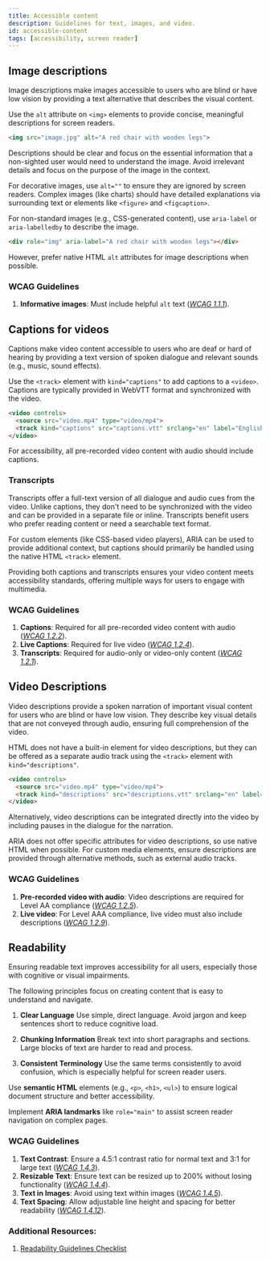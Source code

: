 ```yaml
---
title: Accessible content
description: Guidelines for text, images, and video.
id: accessible-content
tags: [accessibility, screen reader]
---
```


## Image descriptions

Image descriptions make images accessible to users who are blind or have low vision by providing a text alternative that describes the visual content.

Use the `alt` attribute on `<img>` elements to provide concise, meaningful descriptions for screen readers.

```html
<img src="image.jpg" alt="A red chair with wooden legs">
```

Descriptions should be clear and focus on the essential information that a non-sighted user would need to understand the image. Avoid irrelevant details and focus on the purpose of the image in the context.

For decorative images, use `alt=""` to ensure they are ignored by screen readers. Complex images (like charts) should have detailed explanations via surrounding text or elements like `<figure>` and `<figcaption>`.

For non-standard images (e.g., CSS-generated content), use `aria-label` or `aria-labelledby` to describe the image.

```html
<div role="img" aria-label="A red chair with wooden legs"></div>
```

However, prefer native HTML `alt` attributes for image descriptions when possible.

### WCAG Guidelines

1. **Informative images**: Must include helpful `alt` text ([*WCAG 1.1.1*](https://www.w3.org/WAI/WCAG22/Understanding/non-text-content.html)).

## Captions for videos

Captions make video content accessible to users who are deaf or hard of hearing by providing a text version of spoken dialogue and relevant sounds (e.g., music, sound effects).

Use the `<track>` element with `kind="captions"` to add captions to a `<video>`. Captions are typically provided in WebVTT format and synchronized with the video.

```html
<video controls>
  <source src="video.mp4" type="video/mp4">
  <track kind="captions" src="captions.vtt" srclang="en" label="English">
</video>
```

For accessibility, all pre-recorded video content with audio should include captions.

### Transcripts
Transcripts offer a full-text version of all dialogue and audio cues from the video. Unlike captions, they don't need to be synchronized with the video and can be provided in a separate file or inline. Transcripts benefit users who prefer reading content or need a searchable text format.

For custom elements (like CSS-based video players), ARIA can be used to provide additional context, but captions should primarily be handled using the native HTML `<track>` element.

Providing both captions and transcripts ensures your video content meets accessibility standards, offering multiple ways for users to engage with multimedia.

### WCAG Guidelines

1. **Captions**: Required for all pre-recorded video content with audio ([*WCAG 1.2.2*](https://www.w3.org/TR/UNDERSTANDING-WCAG20/media-equiv-captions.html)).
1. **Live Captions**: Required for live video ([*WCAG 1.2.4*](https://www.w3.org/WAI/WCAG21/Understanding/captions-live.html)).
1. **Transcripts**: Required for audio-only or video-only content ([*WCAG 1.2.1*](https://www.w3.org/WAI/WCAG21/Understanding/audio-only-and-video-only-prerecorded.html)).

## Video Descriptions

Video descriptions provide a spoken narration of important visual content for users who are blind or have low vision. They describe key visual details that are not conveyed through audio, ensuring full comprehension of the video.

HTML does not have a built-in element for video descriptions, but they can be offered as a separate audio track using the `<track>` element with `kind="descriptions"`.

```html
<video controls>
  <source src="video.mp4" type="video/mp4">
  <track kind="descriptions" src="descriptions.vtt" srclang="en" label="English Descriptions">
</video>
```

Alternatively, video descriptions can be integrated directly into the video by including pauses in the dialogue for the narration.

ARIA does not offer specific attributes for video descriptions, so use native HTML when possible. For custom media elements, ensure descriptions are provided through alternative methods, such as external audio tracks.

### WCAG Guidelines

1. **Pre-recorded video with audio**: Video descriptions are required for Level AA compliance ([*WCAG 1.2.5*](https://www.w3.org/WAI/WCAG22/Understanding/audio-description-prerecorded.html)).
1. **Live video**: For Level AAA compliance, live video must also include descriptions ([*WCAG 1.2.9*](https://www.w3.org/TR/UNDERSTANDING-WCAG20/media-equiv-live-audio-only.html)).

## Readability

Ensuring readable text improves accessibility for all users, especially those with cognitive or visual impairments.

The following principles focus on creating content that is easy to understand and navigate.

1. **Clear Language**
   Use simple, direct language. Avoid jargon and keep sentences short to reduce cognitive load.

2. **Chunking Information**
   Break text into short paragraphs and sections. Large blocks of text are harder to read and process.

3. **Consistent Terminology**
   Use the same terms consistently to avoid confusion, which is especially helpful for screen reader users.

Use **semantic HTML** elements (e.g., `<p>`, `<h1>`, `<ul>`) to ensure logical document structure and better accessibility.

Implement **ARIA landmarks** like `role="main"` to assist screen reader navigation on complex pages.

### WCAG Guidelines

1. **Text Contrast**: Ensure a 4.5:1 contrast ratio for normal text and 3:1 for large text ([*WCAG 1.4.3*](https://www.w3.org/WAI/WCAG22/Understanding/contrast-minimum.html)).
1. **Resizable Text**: Ensure text can be resized up to 200% without losing functionality ([*WCAG 1.4.4*](https://www.w3.org/WAI/WCAG22/Understanding/resize-text.html)).
1. **Text in Images**: Avoid using text within images ([*WCAG 1.4.5*](https://www.w3.org/TR/UNDERSTANDING-WCAG20/visual-audio-contrast-text-presentation.html)).
1. **Text Spacing**: Allow adjustable line height and spacing for better readability ([*WCAG 1.4.12*](https://www.w3.org/WAI/WCAG22/Understanding/text-spacing.html)).

### Additional Resources:

1. [Readability Guidelines Checklist](https://readabilityguidelines.co.uk/readability-checklist/)
